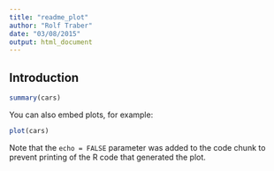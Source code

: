```yaml
---
title: "readme_plot"
author: "Rolf Traber"
date: "03/08/2015"
output: html_document
---
```


## Introduction

```r
summary(cars)
```

You can also embed plots, for example:

```r
plot(cars)
```

Note that the `echo = FALSE` parameter was added to the code chunk to prevent printing of the R code that generated the plot.
